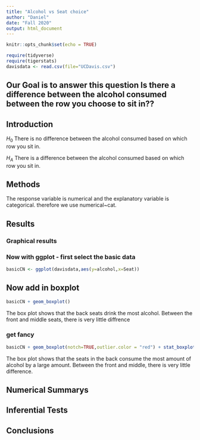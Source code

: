 ```yaml
---
title: "Alcohol vs Seat choice"
author: "Daniel"
date: "Fall 2020"
output: html_document
---
```


```r
knitr::opts_chunk$set(echo = TRUE)
```

```r
require(tidyverse)
require(tigerstats)
davisdata <- read.csv(file="UCDavis.csv")
```
## Our Goal is to answer this question Is there a difference between the alcohol consumed between the row you choose to sit in??

## Introduction

$H_0$ There is no difference between the alcohol consumed based on which row you sit in.

$H_A$ There is a difference between the alcohol consumed based on which row you sit in.

## Methods

The response variable is numerical and the explanatory variable is categorical. therefore we use numerical~cat. 

## Results

### Graphical results

### Now with ggplot - first select the basic data

```r
basicCN <- ggplot(davisdata,aes(y=alcohol,x=Seat))
```
## Now add in boxplot

```r
basicCN + geom_boxplot()
```
  
  The box plot shows that the back seats drink the most alcohol. Between the front and middle seats, there is very little diffrence
  
### get fancy  

```r
basicCN + geom_boxplot(notch=TRUE,outlier.color = "red") + stat_boxplot(geom ='errorbar') + labs(title="Fancy notch boxplot \n with 2 lines")
```

The box plot shows that the seats in the back consume the most amount of alcohol by a large amount. Between the front and middle, there is very little difference.

## Numerical Summarys 

## Inferential Tests

## Conclusions


